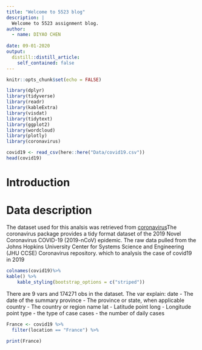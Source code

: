 ```yaml
---
title: "Welcome to 5523 blog"
description: |
  Welcome to 5523 assignment blog.
author:
  - name: DIYAO CHEN 
    
date: 09-01-2020
output:
  distill::distill_article:
    self_contained: false
---
```


```r
knitr::opts_chunk$set(echo = FALSE)
```

```r
library(dplyr)
library(tidyverse)
library(readr)
library(kableExtra)
library(visdat)
library(tidytext)
library(ggplot2)
library(wordcloud)
library(plotly)
library(coronavirus)
```

```r
covid19 <- read_csv(here::here("Data/covid19.csv"))
head(covid19)
```



# Introduction

# Data description
The dataset used for this analsis was retrieved from [coronavirus](https://github.com/RamiKrispin/coronavirus)The coronavirus package provides a tidy format dataset of the 2019 Novel Coronavirus COVID-19 (2019-nCoV) epidemic. The raw data pulled from the Johns Hopkins University Center for Systems Science and Engineering (JHU CCSE) Coronavirus repository. which to analysis the case of covid19 in 2019

```r

colnames(covid19)%>%
kable() %>%
    kable_styling(bootstrap_options = c("striped"))

```
There are 9 vars and 174271 obs in the dataset.
The var explain:
date - The date of the summary
province - The province or state, when applicable
country - The country or region name
lat - Latitude point
long - Longitude point
type - the type of case 
cases - the number of daily cases 




```r
France <- covid19 %>% 
  filter(location == "France") %>%
  
print(France)
 
```


